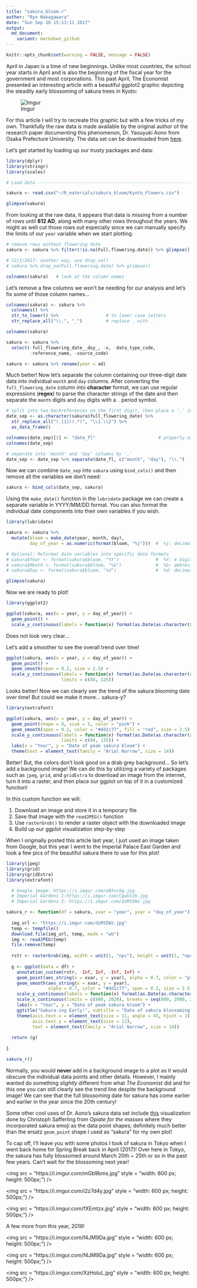 ```yaml
---
title: "sakura_bloom.r"
author: "Ryo Nakagawara"
date: "Sun Sep 10 15:13:11 2017"
output: 
  md_document: 
    variant: markdown_github
---
```

```r
knitr::opts_chunk$set(warning = FALSE, message = FALSE)
```

April in Japan is a time of new beginnings. Unlike most countries, the school year starts in April and is also the beginning of the fiscal year for the government and most corporations. This past April, The Economist presented an interesting article with a beautiful ggplot2 graphic depicting the steadily early blossoming of sakura trees in Kyoto:

![Imgur](https://i.imgur.com/1lGPG0Y.png)

For this article I will try to recreate this graphic but with a few tricks of my own. Thankfully the raw data is made available by the original author of the research paper documenting this phenomenon, Dr. Yasuyuki Aono from Osaka Prefecture University. The data set can be downloaded from [here](http://atmenv.envi.osakafu-u.ac.jp/aono/kyophenotemp4/).

Let's get started by loading up our trusty packages and data:

```r
library(dplyr)
library(stringr)
library(scales)

# Load data ---------------------------------------------------------------

sakura <- read.csv("~/R_materials/sakura_bloom/Kyoto_Flowers.csv")

glimpse(sakura)
```

From looking at the raw data, it appears that data is missing from a number of rows until **812 AD**, along with many other rows throughout the years. We might as well cut those rows out especially since we can manually specify the limits of our `year` variable when we start plotting.

```r
# remove rows without flowering date
sakura <- sakura %>% filter(!is.na(Full.flowering.date)) %>% glimpse()

# 12/1/2017: another way, use drop_na()
# sakura %>% drop_na(Full.flowering.date) %>% glimpse()

colnames(sakura)   # look at the column names
```

Let's remove a few columns we won't be needing for our analysis and let's fix some of those column names... 

```r

colnames(sakura) <- sakura %>% 
  colnames() %>% 
  str_to_lower() %>%                  # to lower case letters
  str_replace_all("\\.", "_")         # replace . with _

colnames(sakura)

sakura <- sakura %>% 
  select(-full_flowering_date__doy_, -x, -data_type_code, 
         -reference_name, -source_code)

sakura <- sakura %>% rename(year = ad)

```

Much better! Now let's separate the column containing our three-digit date data into individual `month` and `day` columns. After converting the `full_flowering_date` column into **character** format, we can use regular expressions (**regex**) to parse the character strings of the date and then separate the `month` digits and `day` digits with a `.` period symbol. 

```r

# split into two backreferences on the first digit, then place a '.' in between
date_sep <- as.character(sakura$full_flowering_date) %>% 
  str_replace_all("(.{1})(.*)", "\\1.\\2") %>% 
  as_data_frame()

colnames(date_sep)[1] <- "date_fl"                        # properly name column
colnames(date_sep)

# separate into 'month' and 'day' columns by '.'
date_sep <- date_sep %>% separate(date_fl, c("month", "day"), "\\.")  

```

Now we can combine `date_sep` into `sakura` using `bind_cols()` and then remove all the variables we don't need:

```r

sakura <- bind_cols(date_sep, sakura)   

```

Using the `make_date()` function in the `lubridate` package we can create a separate variable in YYYY/MM/DD format. You can also format the individual date components into their own variables if you wish.

```r
library(lubridate)

sakura <- sakura %>% 
  mutate(bloom = make_date(year, month, day),
         day_of_year = as.numeric(format(bloom, "%j")))  #  %j: decimal day of the year

# Optional: Reformat date variables into specific date formats
# sakura$Year <- format(sakura$bloom, "%Y")              #  %Y: 4 digit year
# sakura$Month <- format(sakura$bloom, "%b")             #  %b: abbreviated month
# sakura$Day <- format(sakura$bloom, "%d")               #  %d: decimal date

glimpse(sakura)

```

Now we are ready to plot!

```r
library(ggplot2)

ggplot(sakura, aes(x = year, y = day_of_year)) +
  geom_point() +
  scale_y_continuous(labels = function(x) format(as.Date(as.character(x), "%j"), "%d-%b")) 

```

Does not look very clear...

Let's add a smoother to see the overall trend over time!

```r

ggplot(sakura, aes(x = year, y = day_of_year)) + 
  geom_point() +
  geom_smooth(span = 0.2, size = 2.5) +
  scale_y_continuous(labels = function(x) format(as.Date(as.character(x), "%j"), "%b-%d"),
                     limits = c(84, 125))

```

Looks better! Now we can clearly see the trend of the sakura blooming date over time! But could we make it more... sakura-y?

```r
library(extrafont)

ggplot(sakura, aes(x = year, y = day_of_year)) +  
  geom_point(shape = 8, size = 5, color = "pink") +
  geom_smooth(span = 0.2, color = "#dd1c77", fill = "red", size = 2.5) +
  scale_y_continuous(labels = function(x) format(as.Date(as.character(x), "%j"), "%b-%d"),
                     limits = c(84, 125)) +
  labs(x = "Year", y = "Date of peak sakura bloom") +
  theme(text = element_text(family = "Arial Narrow", size = 14))

```

Better! But, the colors don't look good on a drab grey background... So let's add a background image! We can do this by utilizing a variety of packages such as `jpeg`, `grid`, and `gridExtra` to download an image from the internet, turn it into a raster, and then place our ggplot on top of it in a customized function!

In this custom function we will:

1. Download an image and store it in a temporary file
2. Save that image with the `readJPEG()` function
3. Use `rasterGrob()` to render a raster object with the downloaded image
4. Build up our ggplot visualization step-by-step

When I originally posted this article last year, I just used an image taken from Google, but this year I went to the Imperial Palace East Garden and took a few pics of the beautiful sakura there to use for this plot!

```r
library(jpeg)
library(grid)
library(gridExtra)
library(extrafont)

  # Google image: https://i.imgur.com/eN3vc9g.jpg
  # Imperial Gardens 1:https://i.imgur.com/CgwU1zb.jpg
  # Imperial Gardens 2: https://i.imgur.com/dzMtEWz.jpg

sakura_r <- function(df = sakura, xvar = "year", yvar = "day_of_year") {
 
  img_url <- "https://i.imgur.com/dzMtEWz.jpg"
  temp <- tempfile()
  download.file(img_url, temp, mode = "wb")
  img <- readJPEG(temp)
  file.remove(temp)
  
  rstr <- rasterGrob(img, width = unit(1, "npc"), height = unit(1, "npc"), interpolate = FALSE)
  
  g <- ggplot(data = df) + 
    annotation_custom(rstr, -Inf, Inf, -Inf, Inf) +
    geom_point(aes_string(x = xvar, y = yvar), alpha = 0.7, color = "pink", shape = 8) +
    geom_smooth(aes_string(x = xvar, y = yvar), 
                alpha = 0.7, color = "#dd1c77", span = 0.2, size = 2.5, fill = "#f768a1") +
    scale_y_continuous(labels = function(x) format(as.Date(as.character(x), "%j"), "%d-%b")) +
    scale_x_continuous(limits = c(800, 2020), breaks = seq(800, 2000, 200)) +
    labs(x = "Year", y = "Date of peak sakura bloom") +
    ggtitle("Sakura-ing Early!", subtitle = "Date of sakura blossoming in Kyoto (800-2015 CE)") +
    theme(axis.text.x = element_text(size = 11, angle = 45, hjust = 1),
          axis.text.y = element_text(size = 12),
          text = element_text(family = "Arial Narrow", size = 14))
  
  return (g)
  
}

sakura_r()

```

Normally, you would **never** add in a background image to a plot as it would obscure the individual data points and other details. However, I mainly wanted do something _slightly_ different from what *The Economist* did and for this one you can still clearly see the trend line despite the background image! We can see that the full blossoming date for sakura has come earlier and earlier in the year since the 20th century!

Some other cool uses of Dr. Aono's sakura data set include [this](http://opiateforthemass.es/articles/sakura/) visualization done by Christoph Safferling from _Opiate for the masses_  where they incorporated sakura emoji as the data point shapes; definitely much better than the ersatz `geom_point` shape I used as "sakura" for my own plot! 

To cap off, I'll leave you with some photos I took of sakura in Tokyo when I went back home for Spring Break back in April (2017)! Over here in Tokyo, the sakura has fully blossomed around March 20th ~ 25th or so in the past few years. Can't wait for the blossoming next year!

<img src = "https://i.imgur.com/mGb9bms.jpg" style = "width: 600 px; height: 500px;") /> 

<img src = "https://i.imgur.com/i2z7d4y.jpg" style = "width: 600 px; height: 500px;") />

<img src = "https://i.imgur.com/fXEmtzx.jpg" style = "width: 600 px; height: 500px;") />

A few more from this year, 2018!

<img src = "https://i.imgur.com/f4JM9Da.jpg" style = "width: 600 px; height: 500px;") />

<img src = "https://i.imgur.com/f4JM9Da.jpg" style = "width: 600 px; height: 500px;") />

<img src = "https://i.imgur.com/XzHoIuL.jpg" style = "width: 600 px; height: 500px;") />

